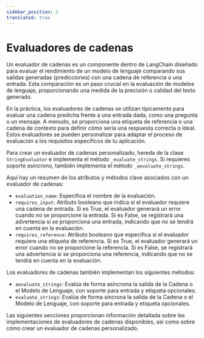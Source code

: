 ```yaml
---
sidebar_position: 2
translated: true
---
```


# Evaluadores de cadenas

Un evaluador de cadenas es un componente dentro de LangChain diseñado para evaluar el rendimiento de un modelo de lenguaje comparando sus salidas generadas (predicciones) con una cadena de referencia o una entrada. Esta comparación es un paso crucial en la evaluación de modelos de lenguaje, proporcionando una medida de la precisión o calidad del texto generado.

En la práctica, los evaluadores de cadenas se utilizan típicamente para evaluar una cadena predicha frente a una entrada dada, como una pregunta o un mensaje. A menudo, se proporciona una etiqueta de referencia o una cadena de contexto para definir cómo sería una respuesta correcta o ideal. Estos evaluadores se pueden personalizar para adaptar el proceso de evaluación a los requisitos específicos de tu aplicación.

Para crear un evaluador de cadenas personalizado, hereda de la clase `StringEvaluator` e implementa el método `_evaluate_strings`. Si requieres soporte asíncrono, también implementa el método `_aevaluate_strings`.

Aquí hay un resumen de los atributos y métodos clave asociados con un evaluador de cadenas:

- `evaluation_name`: Especifica el nombre de la evaluación.
- `requires_input`: Atributo booleano que indica si el evaluador requiere una cadena de entrada. Si es True, el evaluador generará un error cuando no se proporcione la entrada. Si es False, se registrará una advertencia si se proporciona una entrada, indicando que no se tendrá en cuenta en la evaluación.
- `requires_reference`: Atributo booleano que especifica si el evaluador requiere una etiqueta de referencia. Si es True, el evaluador generará un error cuando no se proporcione la referencia. Si es False, se registrará una advertencia si se proporciona una referencia, indicando que no se tendrá en cuenta en la evaluación.

Los evaluadores de cadenas también implementan los siguientes métodos:

- `aevaluate_strings`: Evalúa de forma asíncrona la salida de la Cadena o el Modelo de Lenguaje, con soporte para entrada y etiqueta opcionales.
- `evaluate_strings`: Evalúa de forma síncrona la salida de la Cadena o el Modelo de Lenguaje, con soporte para entrada y etiqueta opcionales.

Las siguientes secciones proporcionan información detallada sobre las implementaciones de evaluadores de cadenas disponibles, así como sobre cómo crear un evaluador de cadenas personalizado.


<DocCardList />
